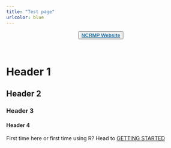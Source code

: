 ```yaml
---
title: "Test page"
urlcolor: blue
---
```


<center>
<button> <a href="https://www.coris.noaa.gov/monitoring/" target="_blank" style="font-size:100%;color:#2471A3;font-weight:bold"> NCRMP Website</a></button>
</center>
<br>

# Header 1

## Header 2

### Header 3 {.tabset}

#### Header 4

First time here or first time using R? Head to <a href="about.html">GETTING STARTED</a> <br> <br>
